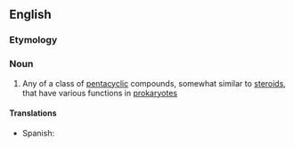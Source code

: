 ==English==

===Etymology===
{{rfe}}

===Noun===
{{wikipedia|hopanoids}}
{{en-noun}}

#{{biochemistry}} Any of a class of [[pentacyclic]] compounds, somewhat similar to [[steroid]]s, that have various functions in [[prokaryote]]s

====Translations====
{{trans-top|class of pentacyclic compounds}}
*Spanish: {{t|es|hopanoide|lang=es}}
{{trans-mid}}
{{trans-bottom}}